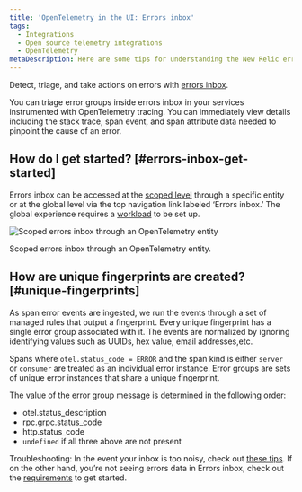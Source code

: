 ```yaml
---
title: 'OpenTelemetry in the UI: Errors inbox'
tags:
  - Integrations
  - Open source telemetry integrations
  - OpenTelemetry
metaDescription: Here are some tips for understanding the New Relic errors inbox for OpenTelemetry.
---
```



Detect, triage, and take actions on errors with [errors inbox](https://docs.newrelic.com/docs/errors-inbox/errors-inbox/).

You can triage error groups inside errors inbox in your services instrumented with OpenTelemetry tracing. You can immediately view details including the stack trace, span event, and span attribute data needed to pinpoint the cause of an error.

## How do I get started? [#errors-inbox-get-started]

Errors inbox can be accessed at the [scoped level](https://docswebsitedevelop-meda123docswebsitepatch13.gtsb.io/docs/errors-inbox/errors-inbox/#scoped) through a specific entity or at the global level via the top navigation link labeled ‘Errors inbox.’ The global experience requires a [workload](https://docs.newrelic.com/docs/new-relic-solutions/new-relic-one/workloads/use-workloads/) to be set up.

<img
  title="Scoped errors inbox through an OpenTelemetry entity"
  alt="Scoped errors inbox through an OpenTelemetry entity"
  src={errorgroupOccurences}
/>

<figcaption>
  Scoped errors inbox through an OpenTelemetry entity.
</figcaption>

## How are unique fingerprints are created? [#unique-fingerprints]

As span error events are ingested, we run the events through a set of managed rules that output a fingerprint. Every unique fingerprint has a single error group associated with it. The events are normalized by ignoring identifying values such as UUIDs, hex value, email addresses,etc.

Spans where `otel.status_code = ERROR` and the span kind is either `server` or `consumer` are treated as an individual error instance. Error groups are sets of unique error instances that share a unique fingerprint.

The value of the error group message is determined in the following order:
* otel.status_description
* rpc.grpc.status_code
* http.status_code
* `undefined` if all three above are not present

Troubleshooting: In the event your inbox is too noisy, check out [these tips](https://docs.newrelic.com/docs/errors-inbox/errors-inbox/#similar-events). If on the other hand, you’re not seeing errors data in Errors inbox, check out the [requirements](https://docs.newrelic.com/docs/errors-inbox/errors-inbox#requirements) to get started.